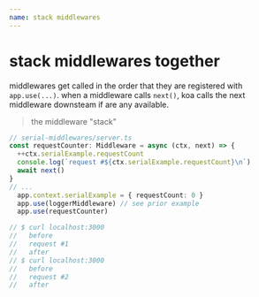 ```yaml
---
name: stack middlewares
---
```

# stack middlewares together

middlewares get called in the order that they are registered with `app.use(...)`.
when a middleware calls `next()`, koa calls the next middleware downsteam if are any available.


> the middleware "stack"

```typescript
// serial-middlewares/server.ts
const requestCounter: Middleware = async (ctx, next) => {
  ++ctx.serialExample.requestCount
  console.log(`request #${ctx.serialExample.requestCount}\n`)
  await next()
}
// ...
  app.context.serialExample = { requestCount: 0 }
  app.use(loggerMiddleware) // see prior example
  app.use(requestCounter)

// $ curl localhost:3000
//   before
//   request #1
//   after
// $ curl localhost:3000
//   before
//   request #2
//   after
```
